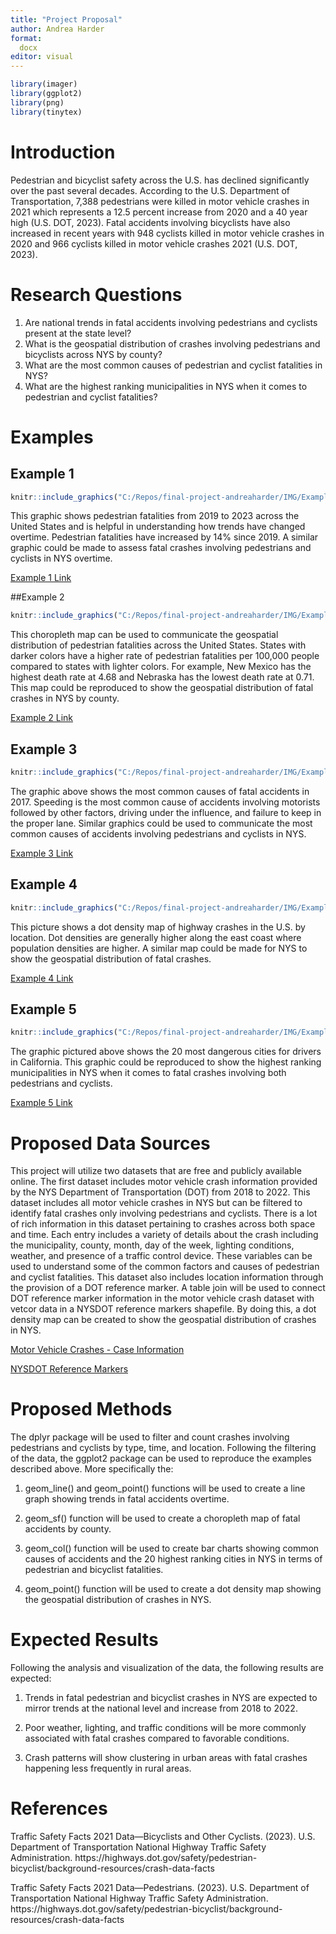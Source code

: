 ```yaml
---
title: "Project Proposal"
author: Andrea Harder
format: 
  docx 
editor: visual
---
```


```r
library(imager)
library(ggplot2)
library(png)
library(tinytex)

```

# Introduction

Pedestrian and bicyclist safety across the U.S. has declined significantly over the past several decades. According to the U.S. Department of Transportation, 7,388 pedestrians were killed in motor vehicle crashes in 2021 which represents a 12.5 percent increase from 2020 and a 40 year high (U.S. DOT, 2023). Fatal accidents involving bicyclists have also increased in recent years with 948 cyclists killed in motor vehicle crashes in 2020 and 966 cyclists killed in motor vehicle crashes 2021 (U.S. DOT, 2023).

# Research Questions

1.  Are national trends in fatal accidents involving pedestrians and cyclists present at the state level?
2.  What is the geospatial distribution of crashes involving pedestrians and bicyclists across NYS by county?
3.  What are the most common causes of pedestrian and cyclist fatalities in NYS?
4.  What are the highest ranking municipalities in NYS when it comes to pedestrian and cyclist fatalities?

# Examples

## Example 1

```r
knitr::include_graphics("C:/Repos/final-project-andreaharder/IMG/Example1.png")
```

This graphic shows pedestrian fatalities from 2019 to 2023 across the United States and is helpful in understanding how trends have changed overtime. Pedestrian fatalities have increased by 14% since 2019. A similar graphic could be made to assess fatal crashes involving pedestrians and cyclists in NYS overtime.

[Example 1 Link](https://www.ghsa.org/resources/Pedestrians24)

##Example 2

```r
knitr::include_graphics("C:/Repos/final-project-andreaharder/IMG/Example2.jpg")
```

This choropleth map can be used to communicate the geospatial distribution of pedestrian fatalities across the United States. States with darker colors have a higher rate of pedestrian fatalities per 100,000 people compared to states with lighter colors. For example, New Mexico has the highest death rate at 4.68 and Nebraska has the lowest death rate at 0.71. This map could be reproduced to show the geospatial distribution of fatal crashes in NYS by county.

[Example 2 Link](https://www.ghsa.org/resources/Pedestrians24)

## Example 3

```r
knitr::include_graphics("C:/Repos/final-project-andreaharder/IMG/Example3.png")
```

The graphic above shows the most common causes of fatal accidents in 2017. Speeding is the most common cause of accidents involving motorists followed by other factors, driving under the influence, and failure to keep in the proper lane. Similar graphics could be used to communicate the most common causes of accidents involving pedestrians and cyclists in NYS.

[Example 3 Link](https://safer-america.com/u-s-crash-statistics-charts-and-data/)

## Example 4

```r
knitr::include_graphics("C:/Repos/final-project-andreaharder/IMG/Example4.jpg")
```

This picture shows a dot density map of highway crashes in the U.S. by location. Dot densities are generally higher along the east coast where population densities are higher. A similar map could be made for NYS to show the geospatial distribution of fatal crashes.

[Example 4 Link](https://www.researchgate.net/figure/Dot-map-showing-the-locations-of-US-highway-crash-fatalities-in-2015_fig3_338779700)

## Example 5

```r
knitr::include_graphics("C:/Repos/final-project-andreaharder/IMG/Example5.png")
```

The graphic pictured above shows the 20 most dangerous cities for drivers in California. This graphic could be reproduced to show the highest ranking municipalities in NYS when it comes to fatal crashes involving both pedestrians and cyclists.

[Example 5 Link](https://www.liljegrenlaw.com/californias-dangerous-safest-cities-drivers/)

# Proposed Data Sources

This project will utilize two datasets that are free and publicly available online. The first dataset includes motor vehicle crash information provided by the NYS Department of Transportation (DOT) from 2018 to 2022. This dataset includes all motor vehicle crashes in NYS but can be filtered to identify fatal crashes only involving pedestrians and cyclists. There is a lot of rich information in this dataset pertaining to crashes across both space and time. Each entry includes a variety of details about the crash including the municipality, county, month, day of the week, lighting conditions, weather, and presence of a traffic control device. These variables can be used to understand some of the common factors and causes of pedestrian and cyclist fatalities. This dataset also includes location information through the provision of a DOT reference marker. A table join will be used to connect DOT reference marker information in the motor vehicle crash dataset with vetcor data in a NYSDOT reference markers shapefile. By doing this, a dot density map can be created to show the geospatial distribution of crashes in NYS.

[Motor Vehicle Crashes - Case Information](https://data.ny.gov/Transportation/Motor-Vehicle-Crashes-Case-Information-Three-Year-/e8ky-4vqe/about_data)

[NYSDOT Reference Markers](https://www.arcgis.com/apps/mapviewer/index.html?layers=79f2020d56754e48929312a0f0fa9654)

# Proposed Methods

The dplyr package will be used to filter and count crashes involving pedestrians and cyclists by type, time, and location. Following the filtering of the data, the ggplot2 package can be used to reproduce the examples described above. More specifically the:

1.  geom_line() and geom_point() functions will be used to create a line graph showing trends in fatal accidents overtime.

2.  geom_sf() function will be used to create a choropleth map of fatal accidents by county.

3.  geom_col() function will be used to create bar charts showing common causes of accidents and the 20 highest ranking cities in NYS in terms of pedestrian and bicyclist fatalities.

4.  geom_point() function will be used to create a dot density map showing the geospatial distribution of crashes in NYS.

# Expected Results

Following the analysis and visualization of the data, the following results are expected:

1.  Trends in fatal pedestrian and bicyclist crashes in NYS are expected to mirror trends at the national level and increase from 2018 to 2022.

2.  Poor weather, lighting, and traffic conditions will be more commonly associated with fatal crashes compared to favorable conditions.

3.  Crash patterns will show clustering in urban areas with fatal crashes happening less frequently in rural areas.

# References

Traffic Safety Facts 2021 Data—Bicyclists and Other Cyclists. (2023). U.S. Department of Transportation National Highway Traffic Safety Administration. https://highways.dot.gov/safety/pedestrian-bicyclist/background-resources/crash-data-facts

Traffic Safety Facts 2021 Data—Pedestrians. (2023). U.S. Department of Transportation National Highway Traffic Safety Administration. https://highways.dot.gov/safety/pedestrian-bicyclist/background-resources/crash-data-facts
